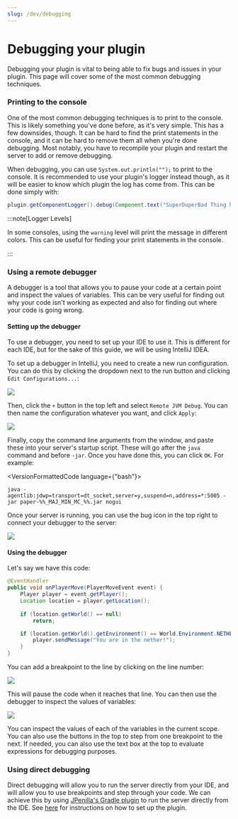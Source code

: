 ```yaml
---
slug: /dev/debugging
---
```


# Debugging your plugin

Debugging your plugin is vital to being able to fix bugs and issues in your plugin. This page will cover some of the most common debugging techniques.

### Printing to the console

One of the most common debugging techniques is to print to the console. This is likely something you've done before, as it's very simple. 
This has a few downsides, though. It can be hard to find the print statements in the console, and it can be hard to remove them all when you're done debugging. Most notably, you have to recompile your plugin and restart the server to add or remove debugging.

When debugging, you can use `System.out.println("");` to print to the console. It is recommended to use your plugin's logger instead though, 
as it will be easier to know which plugin the log has come from. This can be done simply with:

```java
plugin.getComponentLogger().debug(Component.text("SuperDuperBad Thing has happened"));
```


:::note[Logger Levels]

In some consoles, using the `warning` level will print the message in different colors.
This can be useful for finding your print statements in the console.

:::

### Using a remote debugger

A debugger is a tool that allows you to pause your code at a certain point and inspect the values of variables.
This can be very useful for finding out why your code isn't working as expected and also for finding out where your code is going wrong.

#### Setting up the debugger

To use a debugger, you need to set up your IDE to use it. This is different for each IDE, but for the sake of this guide, we will be using IntelliJ IDEA.

To set up a debugger in IntelliJ, you need to create a new run configuration.
You can do this by clicking the dropdown next to the run button and clicking `Edit Configurations...`:

![](./assets/config_dropdown.png)

Then, click the `+` button in the top left and select `Remote JVM Debug`. You can then name the configuration whatever you want, and click `Apply`:

![](./assets/config_add.png)

Finally, copy the command line arguments from the window, and paste these into your server's startup script.
These will go after the `java` command and before `-jar`. Once you have done this, you can click `OK`. For example:

<VersionFormattedCode language={"bash"}>
```
java -agentlib:jdwp=transport=dt_socket,server=y,suspend=n,address=*:5005 -jar paper-%%_MAJ_MIN_MC_%%.jar nogui
```
</VersionFormattedCode>

Once your server is running, you can use the bug icon in the top right to connect your debugger to the server:

![](./assets/debugger_connect.png)

#### Using the debugger

Let's say we have this code:

```java
@EventHandler
public void onPlayerMove(PlayerMoveEvent event) {
    Player player = event.getPlayer();
    Location location = player.getLocation();
    
    if (location.getWorld() == null)
        return;

    if (location.getWorld().getEnvironment() == World.Environment.NETHER) {
        player.sendMessage("You are in the nether!");
    }
}
```

You can add a breakpoint to the line by clicking on the line number:

![](./assets/add_breakpoints.png)

This will pause the code when it reaches that line. You can then use the debugger to inspect the values of variables:

![](./assets/debugger_use.png)

You can inspect the values of each of the variables in the current scope. 
You can also use the buttons in the top to step from one breakpoint to the next.
If needed, you can also use the text box at the top to evaluate expressions for debugging purposes.

### Using direct debugging

Direct debugging will allow you to run the server directly from your IDE, and will allow you to use breakpoints and step through your code.
We can achieve this by using [JPenilla's Gradle plugin](https://github.com/jpenilla/run-task) to run the server directly from the IDE.
See [here](https://github.com/jpenilla/run-task#basic-usage) for instructions on how to set up the plugin.
